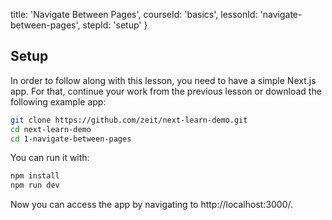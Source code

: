 
  title: 'Navigate Between Pages',
  courseId: 'basics',
  lessonId: 'navigate-between-pages',
  stepId: 'setup'
}

## Setup

In order to follow along with this lesson, you need to have a simple Next.js app. For that, continue your work from the previous lesson or download the following example app:

```bash
git clone https://github.com/zeit/next-learn-demo.git
cd next-learn-demo
cd 1-navigate-between-pages
```

You can run it with:

```bash
npm install
npm run dev
```

Now you can access the app by navigating to http://localhost:3000/.

